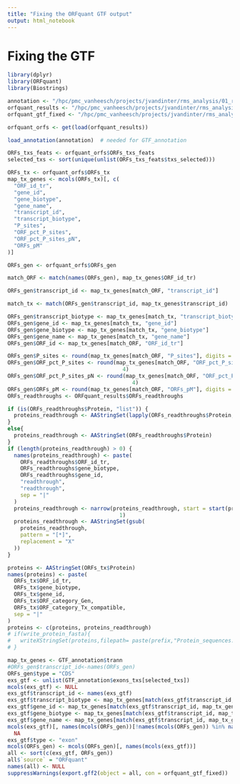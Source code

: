 ```yaml
---
title: "Fixing the ORFquant GTF output"
output: html_notebook
---
```


# Fixing the GTF

```r
library(dplyr)
library(ORFquant)
library(Biostrings)
```

```r

annotation <- "/hpc/pmc_vanheesch/projects/jvandinter/rms_analysis/01_rnaseq/analysis/rnaseq_pipeline/customannotation/RMS_container/RMS_full_novel_filtered_corrected.gtf_Rannot"
orfquant_results <- "/hpc/pmc_vanheesch/projects/jvandinter/rms_analysis/02_riboseq/analysis/ORFquant/RMS_merged_psites/RMS_merged_psites_final_ORFquant_results"
orfquant_gtf_fixed <- "/hpc/pmc_vanheesch/projects/jvandinter/rms_analysis/02_riboseq/analysis/ORFquant/RMS_merged_psites/RMS_merged_psites_Detected_ORFs_fixed.gtf"

```


```r
orfquant_orfs <- get(load(orfquant_results))

load_annotation(annotation)  # needed for GTF_annotation

ORFs_txs_feats <- orfquant_orfs$ORFs_txs_feats
selected_txs <- sort(unique(unlist(ORFs_txs_feats$txs_selected)))

ORFs_tx <- orfquant_orfs$ORFs_tx
map_tx_genes <- mcols(ORFs_tx)[, c(
  "ORF_id_tr",
  "gene_id",
  "gene_biotype",
  "gene_name",
  "transcript_id",
  "transcript_biotype",
  "P_sites",
  "ORF_pct_P_sites",
  "ORF_pct_P_sites_pN",
  "ORFs_pM"
)]

ORFs_gen <- orfquant_orfs$ORFs_gen

match_ORF <- match(names(ORFs_gen), map_tx_genes$ORF_id_tr)

ORFs_gen$transcript_id <- map_tx_genes[match_ORF, "transcript_id"]

match_tx <- match(ORFs_gen$transcript_id, map_tx_genes$transcript_id)

ORFs_gen$transcript_biotype <- map_tx_genes[match_tx, "transcript_biotype"]
ORFs_gen$gene_id <- map_tx_genes[match_tx, "gene_id"]
ORFs_gen$gene_biotype <- map_tx_genes[match_tx, "gene_biotype"]
ORFs_gen$gene_name <- map_tx_genes[match_tx, "gene_name"]
ORFs_gen$ORF_id <- map_tx_genes[match_ORF, "ORF_id_tr"]

ORFs_gen$P_sites <- round(map_tx_genes[match_ORF, "P_sites"], digits = 4)
ORFs_gen$ORF_pct_P_sites <- round(map_tx_genes[match_ORF, "ORF_pct_P_sites"], digits =
                                    4)
ORFs_gen$ORF_pct_P_sites_pN <- round(map_tx_genes[match_ORF, "ORF_pct_P_sites_pN"], digits =
                                       4)
ORFs_gen$ORFs_pM <- round(map_tx_genes[match_ORF, "ORFs_pM"], digits = 4)
ORFs_readthroughs <- ORFquant_results$ORFs_readthroughs

if (is(ORFs_readthroughs$Protein, "list")) {
  proteins_readthrough <- AAStringSet(lapply(ORFs_readthroughs$Protein, "[[", 1))
} 
else{
  proteins_readthrough <- AAStringSet(ORFs_readthroughs$Protein)
}
if (length(proteins_readthrough) > 0) {
  names(proteins_readthrough) <- paste(
    ORFs_readthroughs$ORF_id_tr,
    ORFs_readthroughs$gene_biotype,
    ORFs_readthroughs$gene_id,
    "readthrough",
    "readthrough",
    sep = "|"
  )
  proteins_readthrough <- narrow(proteins_readthrough, start = start(proteins_readthrough)[1] +
                                   1)
  proteins_readthrough <- AAStringSet(gsub(
    proteins_readthrough,
    pattern = "[*]",
    replacement = "X"
  ))
}

proteins <- AAStringSet(ORFs_tx$Protein)
names(proteins) <- paste(
  ORFs_tx$ORF_id_tr,
  ORFs_tx$gene_biotype,
  ORFs_tx$gene_id,
  ORFs_tx$ORF_category_Gen,
  ORFs_tx$ORF_category_Tx_compatible,
  sep = "|"
)
proteins <- c(proteins, proteins_readthrough)
# if(write_protein_fasta){
#   writeXStringSet(proteins,filepath= paste(prefix,"Protein_sequences.fasta",sep="_"))
# }

map_tx_genes <- GTF_annotation$trann
#ORFs_gen$transcript_id<-names(ORFs_gen)
ORFs_gen$type = "CDS"
exs_gtf <- unlist(GTF_annotation$exons_txs[selected_txs])
mcols(exs_gtf) <- NULL
exs_gtf$transcript_id <- names(exs_gtf)
exs_gtf$transcript_biotype <- map_tx_genes[match(exs_gtf$transcript_id, map_tx_genes$transcript_id), "transcript_biotype"]
exs_gtf$gene_id <- map_tx_genes[match(exs_gtf$transcript_id, map_tx_genes$transcript_id), "gene_id"]
exs_gtf$gene_biotype <- map_tx_genes[match(exs_gtf$transcript_id, map_tx_genes$transcript_id), "gene_biotype"]
exs_gtf$gene_name <- map_tx_genes[match(exs_gtf$transcript_id, map_tx_genes$transcript_id), "gene_name"]
mcols(exs_gtf)[, names(mcols(ORFs_gen))[!names(mcols(ORFs_gen)) %in% names(mcols(exs_gtf))]] <-
  NA
exs_gtf$type <- "exon"
mcols(ORFs_gen) <- mcols(ORFs_gen)[, names(mcols(exs_gtf))]
all <- sort(c(exs_gtf, ORFs_gen))
all$`source` = "ORFquant"
names(all) <- NULL
suppressWarnings(export.gff2(object = all, con = orfquant_gtf_fixed))

```